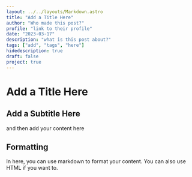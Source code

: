 ```yaml
---
layout: ../../layouts/Markdown.astro
title: "Add a Title Here"
author: "Who made this post?"
profile: "link to their profile"
date: "2023-03-17"
description: "what is this post about?"
tags: ["add", "tags", "here"]
hidedescription: true
draft: false 
project: true
---
```


# Add a Title Here

## Add a Subtitle Here

and then add your content here

## Formatting

In here, you can use markdown to format your content. You can also use HTML if you want to.